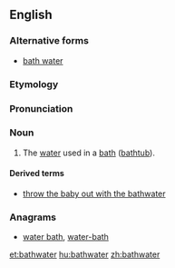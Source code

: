 ==English==
{{wikipedia}}

===Alternative forms===
* [[bath water]]

===Etymology===
{{compound|bath|water}}

===Pronunciation===
{{rfp|lang=en}}

===Noun===
{{en-noun|-|s}}

# The [[water]] used in a [[bath]] ([[bathtub]]).

====Derived terms====
* [[throw the baby out with the bathwater]]

===Anagrams===
* [[water bath#English|water bath]], [[water-bath#English|water-bath]]

[[et:bathwater]]
[[hu:bathwater]]
[[zh:bathwater]]